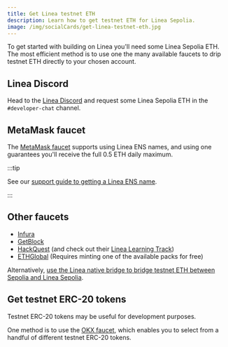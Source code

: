 ```yaml
---
title: Get Linea testnet ETH
description: Learn how to get testnet ETH for Linea Sepolia.
image: /img/socialCards/get-linea-testnet-eth.jpg
---
```


To get started with building on Linea you'll need some Linea Sepolia ETH. The most efficient method
is to use one the many available faucets to drip testnet ETH directly to your chosen account.

## Linea Discord

Head to the [Linea Discord](https://discord.gg/linea) and request some Linea Sepolia ETH in the 
`#developer-chat` channel.

## MetaMask faucet

The [MetaMask faucet](https://docs.metamask.io/developer-tools/faucet/) supports using Linea ENS 
names, and using one guarantees you'll receive the full 0.5 ETH daily maximum.

:::tip

See our [support guide to getting a Linea ENS name](https://support.linea.build/explore/ens).

:::

## Other faucets

- [Infura](https://www.infura.io/faucet/linea)
- [GetBlock](https://getblock.io/faucet/linea-sepolia/)
- [HackQuest](https://www.hackquest.io/en/faucets/59141) (and check out their [Linea Learning Track](https://www.hackquest.io/en/learning-track/9be129e7-575b-49bd-a64e-1bbe32427ace))
- [ETHGlobal](https://ethglobal.com/packs) (Requires minting one of the available packs for free)

Alternatively, [use the Linea native bridge to bridge testnet ETH between Sepolia and Linea Sepolia](../how-to/bridge/how-to-bridge-eth.mdx).

## Get testnet ERC-20 tokens

Testnet ERC-20 tokens may be useful for development purposes.

One method is to use the [OKX faucet](https://www.okx.com/xlayer/faucet/sepoliafaucet), which 
enables you to select from a handful of different testnet ERC-20 tokens.

